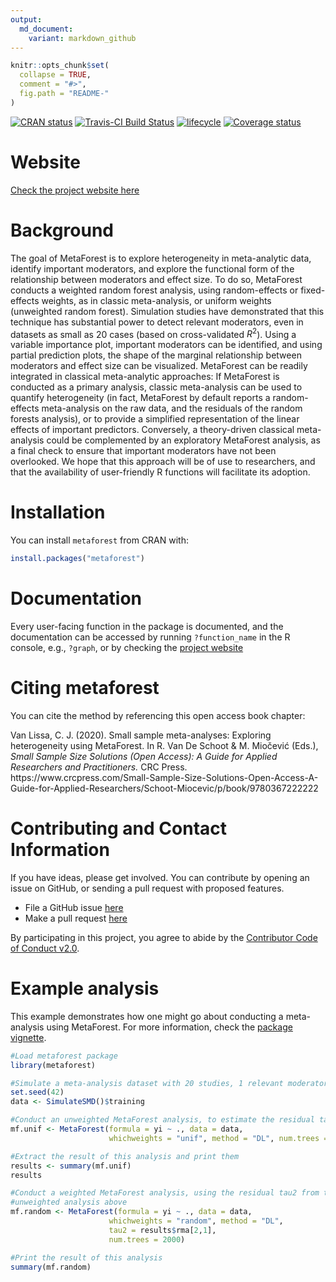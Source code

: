 ```yaml
---
output:
  md_document:
    variant: markdown_github
---
```


<!-- README.md is generated from README.Rmd. Please edit that file -->

```r
knitr::opts_chunk$set(
  collapse = TRUE,
  comment = "#>",
  fig.path = "README-"
)
```

[![CRAN status](https://www.r-pkg.org/badges/version/metaforest)](https://cran.r-project.org/package=metaforest)
[![Travis-CI Build Status](https://travis-ci.org/cjvanlissa/metaforest.svg?branch=master)](https://travis-ci.org/cjvanlissa/metaforest)
[![lifecycle](https://img.shields.io/badge/lifecycle-maturing-blue.svg)](https://www.tidyverse.org/lifecycle/#maturing)
[![Coverage status](https://codecov.io/gh/cjvanlissa/metaforest/branch/master/graph/badge.svg)](https://codecov.io/github/cjvanlissa/metaforest?branch=master)

# Website

[Check the project website here](https://cjvanlissa.github.io/metaforest/)

# Background

The goal of MetaForest is to explore heterogeneity in meta-analytic data, identify important moderators, and explore the functional form of the relationship between moderators and effect size. To do so, MetaForest conducts a weighted random forest analysis, using random-effects or fixed-effects weights, as in classic meta-analysis, or uniform weights (unweighted random forest). Simulation studies have demonstrated that this technique has substantial power to detect relevant moderators, even in datasets as small as 20 cases (based on cross-validated $R^2$). Using a variable importance plot, important moderators can be identified, and using partial prediction plots, the shape of the marginal relationship between moderators and effect size can be visualized. MetaForest can be readily integrated in classical meta-analytic approaches: If MetaForest is conducted as a primary analysis, classic meta-analysis can be used to quantify heterogeneity (in fact, MetaForest by default reports a random-effects meta-analysis on the raw data, and the residuals of the random forests analysis), or to provide a simplified representation of the linear effects of important predictors. Conversely, a theory-driven classical meta-analysis could be complemented by an exploratory MetaForest analysis, as a final check to ensure that important moderators have not been overlooked. We hope that this approach will be of use to researchers, and that the availability of user-friendly R functions will facilitate its adoption.


# Installation

You can install `metaforest` from CRAN with:

```r
install.packages("metaforest")
```

# Documentation

Every user-facing function in the package is documented, and the documentation can be accessed by running `?function_name` in the R console, e.g., `?graph`, or by checking the [project website](https://cjvanlissa.github.io/metaforest/reference/index.html)

# Citing metaforest

You can cite the method by referencing this open access book chapter:

Van Lissa, C. J. (2020). Small sample meta-analyses: Exploring heterogeneity using MetaForest. In R. Van De Schoot & M. Miočević (Eds.), *Small Sample Size Solutions (Open Access): A Guide for Applied Researchers and Practitioners.* CRC Press. https://www.crcpress.com/Small-Sample-Size-Solutions-Open-Access-A-Guide-for-Applied-Researchers/Schoot-Miocevic/p/book/9780367222222

# Contributing and Contact Information

If you have ideas, please get involved. You can contribute by opening an issue on GitHub, or sending a pull request with proposed features.

* File a GitHub issue [here](https://github.com/cjvanlissa/metaforest)
* Make a pull request [here](https://github.com/cjvanlissa/metaforest/pulls)

By participating in this project, you agree to abide by the [Contributor Code of Conduct v2.0](https://www.contributor-covenant.org/).

# Example analysis

This example demonstrates how one might go about conducting a meta-analysis using MetaForest. For more information, check the [package vignette](https://cjvanlissa.github.io/metaforest/articles/Introduction_to_metaforest.html).

```r
#Load metaforest package
library(metaforest)

#Simulate a meta-analysis dataset with 20 studies, 1 relevant moderator, and 4 irrelevant moderators
set.seed(42)
data <- SimulateSMD()$training

#Conduct an unweighted MetaForest analysis, to estimate the residual tau2
mf.unif <- MetaForest(formula = yi ~ ., data = data,
                      whichweights = "unif", method = "DL", num.trees = 2000)

#Extract the result of this analysis and print them
results <- summary(mf.unif)
results

#Conduct a weighted MetaForest analysis, using the residual tau2 from the
#unweighted analysis above
mf.random <- MetaForest(formula = yi ~ ., data = data,
                      whichweights = "random", method = "DL", 
                      tau2 = results$rma[2,1],
                      num.trees = 2000)

#Print the result of this analysis
summary(mf.random)
```
